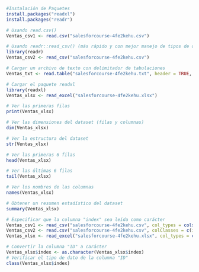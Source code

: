 ```r
#Instalación de Paquetes
install.packages("readxl")
install.packages("readr")
```

```r
# Usando read.csv()
Ventas_csv1 <- read.csv("salesforcourse-4fe2kehu.csv")

# Usando readr::read_csv() (más rápido y con mejor manejo de tipos de datos)
library(readr)
Ventas_csv2 <- read_csv("salesforcourse-4fe2kehu.csv")

# Cargar un archivo de texto con delimitador de tabulaciones
Ventas_txt <- read.table("salesforcourse-4fe2kehu.txt", header = TRUE, sep = "\t")

# Cargar el paquete readxl
library(readxl)
Ventas_xlsx <- read_excel("salesforcourse-4fe2kehu.xlsx")
```

```r
# Ver las primeras filas
print(Ventas_xlsx)

# Ver las dimensiones del dataset (filas y columnas)
dim(Ventas_xlsx)
```

```r
# Ver la estructura del dataset
str(Ventas_xlsx)
```

```r
# Ver las primeras 6 filas
head(Ventas_xlsx)

# Ver las últimas 6 filas
tail(Ventas_xlsx)
```

```r
# Ver los nombres de las columnas
names(Ventas_xlsx)
```

```r
# Obtener un resumen estadístico del dataset
summary(Ventas_xlsx)
```

```r
# Especificar que la columna "index" sea leída como carácter
Ventas_csv1 <- read_csv("salesforcourse-4fe2kehu.csv", col_types = cols(index = col_character()))
Ventas_csv2 <- read.csv("salesforcourse-4fe2kehu.csv", colClasses = c(index = "character"))
Ventas_xlsx <- read_excel("salesforcourse-4fe2kehu.xlsx", col_types = c("text"))
```

```r
# Convertir la columna "ID" a carácter
Ventas_xlsx$index <- as.character(Ventas_xlsx$index)
# Verificar el tipo de dato de la columna "ID"
class(Ventas_xlsx$index)
```


